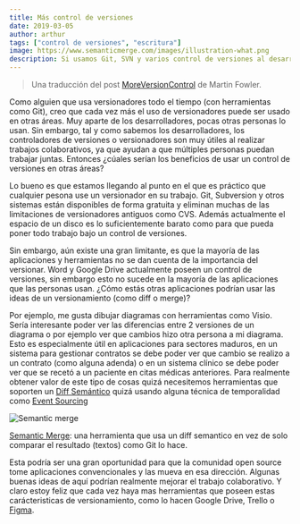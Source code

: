 ```yaml
---
title: Más control de versiones
date: 2019-03-05
author: arthur
tags: ["control de versiones", "escritura"]
image: https://www.semanticmerge.com/images/illustration-what.png
description: Si usamos Git, SVN y varios control de versiones al desarrollar software, ¿porqué no aplicamos lo mismo en otras áreas, en nuevas aplicaciones?
---
```


> Una traducción del post [MoreVersionControl](https://martinfowler.com/bliki/MoreVersionControl.html) de Martin Fowler.

Como alguien que usa versionadores todo el tiempo (con herramientas como Git), creo que cada vez más el uso de versionadores puede ser usado en otras áreas. Muy aparte de los desarrolladores, pocas otras personas lo usan. Sin embargo, tal y como sabemos los desarrolladores, los controladores de versiones o versionadores son muy útiles al realizar trabajos colaborativos, ya que ayudan a que múltiples personas puedan trabajar juntas. Entonces ¿cúales serían los beneficios de usar un control de versiones en otras áreas?

Lo bueno es que estamos llegando al punto en el que es práctico que cualquier pesona use un versionador en su trabajo. Git, Subversion y otros sistemas están disponibles de forma gratuita y eliminan muchas de las limitaciones de versionadores antiguos como CVS. Además actualmente el espacio de un disco es lo suficientemente barato como para que pueda poner todo trabajo bajo un control de versiones.

Sin embargo, aún existe una gran limitante, es que la mayoría de las aplicaciones y herramientas no se dan cuenta de la importancia del versionar. Word y Google Drive actualmente poseen un control de versiones, sin embargo esto no sucede en la mayoría de las aplicaciones que las personas usan. ¿Cómo estás otras aplicaciones podrían usar las ideas de un versionamiento (como diff o merge)?

Por ejemplo, me gusta dibujar diagramas con herramientas como Visio. Sería interesante poder ver las diferencias entre 2 versiones de un diagrama o por ejemplo ver que cambios hizo otra persona a mi diagrama. Esto es especialmente útil en aplicaciones para sectores maduros, en un sistema para gestionar contratos se debe poder ver que cambio se realizo a un contrato (como alguna adenda) o en un sistema clínico se debe poder ver que se recetó a un paciente en citas médicas anteriores. Para realmente obtener valor de este tipo de cosas quizá necesitemos herramientas que soporten un [Diff Semántico](https://martinfowler.com/bliki/SemanticDiff.html) quizá usando alguna técnica de temporalidad como [Event Sourcing](/posts/eventos-como-mecanismo-de-almacenamiento/)

![Semantic merge](https://www.semanticmerge.com/images/illustration-what.png)

[Semantic Merge](https://www.semanticmerge.com/): una herramienta que usa un diff semantico en vez de solo comparar el resultado (textos) como Git lo hace.

Esta podría ser una gran oportunidad para que la comunidad open source tome aplicaciones convencionales y las mueva en esa dirección. Algunas buenas ideas de aquí podrían realmente mejorar el trabajo colaborativo. Y claro estoy feliz que cada vez haya mas herramientas que poseen estas carácteristicas de versionamiento, como lo hacen Google Drive, Trello o [Figma](https://www.figma.com/).
